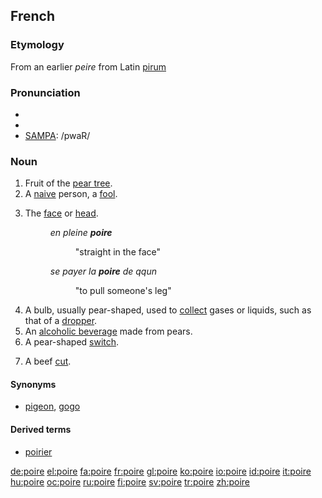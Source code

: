 ==French==
===Etymology===
From an earlier ''peire'' from Latin [[pirum]]

===Pronunciation===
*{{audio|Fr-poire.ogg|audio}}
*{{IPA|/pwaʁ/}}
*[[w:SAMPA|SAMPA]]: /pwaR/

===Noun===
{{fr-noun|f}}

# Fruit of the [[pear tree]].
# A [[naive]] person, a [[fool]].
# {{informal|lang=fr}} The [[face]] or [[head]].
#:''en pleine '''poire'''''
#::"straight in the face"
#:''se payer la '''poire''' de qqun''
#::"to pull someone's leg"
# A bulb, usually pear-shaped, used to [[collect]] gases or liquids, such as that of a [[dropper]].
# An [[alcoholic beverage]] made from pears.
# A pear-shaped [[switch]].
# {{context|butchery}} A beef [[cut]].

====Synonyms====
*{{sense|fool}} [[pigeon]], [[gogo]]

====Derived terms====
*[[poirier]]

[[de:poire]]
[[el:poire]]
[[fa:poire]]
[[fr:poire]]
[[gl:poire]]
[[ko:poire]]
[[io:poire]]
[[id:poire]]
[[it:poire]]
[[hu:poire]]
[[oc:poire]]
[[ru:poire]]
[[fi:poire]]
[[sv:poire]]
[[tr:poire]]
[[zh:poire]]
